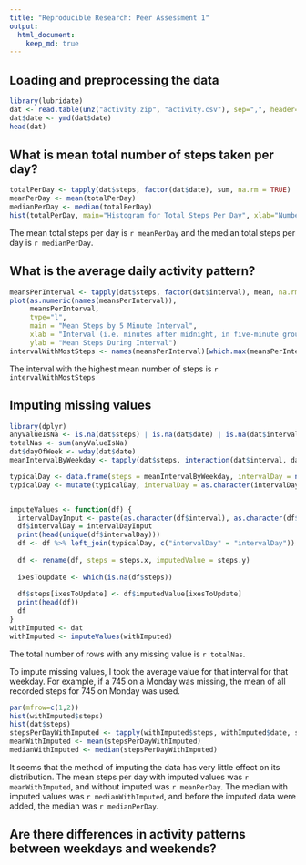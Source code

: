 ```yaml
---
title: "Reproducible Research: Peer Assessment 1"
output: 
  html_document:
    keep_md: true
---
```



## Loading and preprocessing the data
```r
library(lubridate)
dat <- read.table(unz("activity.zip", "activity.csv"), sep=",", header=TRUE, stringsAsFactors = FALSE)
dat$date <- ymd(dat$date)
head(dat)
```

## What is mean total number of steps taken per day?
```r
totalPerDay <- tapply(dat$steps, factor(dat$date), sum, na.rm = TRUE)
meanPerDay <- mean(totalPerDay)
medianPerDay <- median(totalPerDay)
hist(totalPerDay, main="Histogram for Total Steps Per Day", xlab="Number of Steps Taken", breaks = 10)

```

The mean total steps per day is `r meanPerDay` and the median total steps per day is `r medianPerDay`.

## What is the average daily activity pattern?
```r
meansPerInterval <- tapply(dat$steps, factor(dat$interval), mean, na.rm=TRUE)
plot(as.numeric(names(meansPerInterval)), 
     meansPerInterval, 
     type="l",
     main = "Mean Steps by 5 Minute Interval",
     xlab = "Interval (i.e. minutes after midnight, in five-minute groups)",
     ylab = "Mean Steps During Interval")
intervalWithMostSteps <- names(meansPerInterval)[which.max(meansPerInterval)]

```
The interval with the highest mean number of steps is `r intervalWithMostSteps`

## Imputing missing values
```r
library(dplyr)
anyValueIsNa <- is.na(dat$steps) | is.na(dat$date) | is.na(dat$interval)
totalNas <- sum(anyValueIsNa)
dat$dayOfWeek <- wday(dat$date)
meanIntervalByWeekday <- tapply(dat$steps, interaction(dat$interval, dat$dayOfWeek), mean, na.rm = TRUE)

typicalDay <- data.frame(steps = meanIntervalByWeekday, intervalDay = names(meanIntervalByWeekday))
typicalDay <- mutate(typicalDay, intervalDay = as.character(intervalDay))


imputeValues <- function(df) {
  intervalDayInput <- paste(as.character(df$interval), as.character(df$dayOfWeek), sep =  ".")
  df$intervalDay = intervalDayInput
  print(head(unique(df$intervalDay)))
  df <- df %>% left_join(typicalDay, c("intervalDay" = "intervalDay"))
  
  df <- rename(df, steps = steps.x, imputedValue = steps.y)
  
  ixesToUpdate <- which(is.na(df$steps))
  
  df$steps[ixesToUpdate] <- df$imputedValue[ixesToUpdate]
  print(head(df))
  df
}
withImputed <- dat
withImputed <- imputeValues(withImputed)

```
The total number of rows with any missing value is `r totalNas`. 

To impute missing values, I took the average value for that interval for that weekday. For example, if a 745 on a Monday was missing, the mean of all recorded steps for 745 on Monday was used. 

```r
par(mfrow=c(1,2))
hist(withImputed$steps)
hist(dat$steps)
stepsPerDayWithImputed <- tapply(withImputed$steps, withImputed$date, sum)
meanWithImputed <- mean(stepsPerDayWithImputed)
medianWithImputed <- median(stepsPerDayWithImputed)
```
It seems that the method of imputing the data has very little effect on its distribution. The mean steps per day with imputed values was `r meanWithImputed`, and without imputed was `r meanPerDay`. The median with imputed values was `r medianWithImputed`, and before the imputed data were added, the median was `r medianPerDay`.

## Are there differences in activity patterns between weekdays and weekends?
